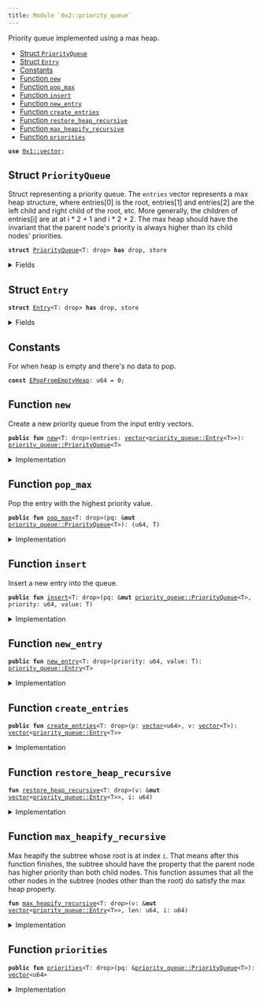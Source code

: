 ```yaml
---
title: Module `0x2::priority_queue`
---
```


Priority queue implemented using a max heap.


-  [Struct `PriorityQueue`](#0x2_priority_queue_PriorityQueue)
-  [Struct `Entry`](#0x2_priority_queue_Entry)
-  [Constants](#@Constants_0)
-  [Function `new`](#0x2_priority_queue_new)
-  [Function `pop_max`](#0x2_priority_queue_pop_max)
-  [Function `insert`](#0x2_priority_queue_insert)
-  [Function `new_entry`](#0x2_priority_queue_new_entry)
-  [Function `create_entries`](#0x2_priority_queue_create_entries)
-  [Function `restore_heap_recursive`](#0x2_priority_queue_restore_heap_recursive)
-  [Function `max_heapify_recursive`](#0x2_priority_queue_max_heapify_recursive)
-  [Function `priorities`](#0x2_priority_queue_priorities)


<pre><code><b>use</b> <a href="../move-stdlib/vector.md#0x1_vector">0x1::vector</a>;
</code></pre>



<Link id="0x2_priority_queue_PriorityQueue"></Link>

## Struct `PriorityQueue`

Struct representing a priority queue. The <code>entries</code> vector represents a max
heap structure, where entries[0] is the root, entries[1] and entries[2] are the
left child and right child of the root, etc. More generally, the children of
entries[i] are at at i * 2 + 1 and i * 2 + 2. The max heap should have the invariant
that the parent node's priority is always higher than its child nodes' priorities.


<pre><code><b>struct</b> <a href="../iota-framework/priority_queue.md#0x2_priority_queue_PriorityQueue">PriorityQueue</a>&lt;T: drop&gt; <b>has</b> drop, store
</code></pre>



<details>
<summary>Fields</summary>


<dl>
<dt>
<code>entries: <a href="../move-stdlib/vector.md#0x1_vector">vector</a>&lt;<a href="../iota-framework/priority_queue.md#0x2_priority_queue_Entry">priority_queue::Entry</a>&lt;T&gt;&gt;</code>
</dt>
<dd>

</dd>
</dl>


</details>

<Link id="0x2_priority_queue_Entry"></Link>

## Struct `Entry`



<pre><code><b>struct</b> <a href="../iota-framework/priority_queue.md#0x2_priority_queue_Entry">Entry</a>&lt;T: drop&gt; <b>has</b> drop, store
</code></pre>



<details>
<summary>Fields</summary>


<dl>
<dt>
<code>priority: u64</code>
</dt>
<dd>

</dd>
<dt>
<code>value: T</code>
</dt>
<dd>

</dd>
</dl>


</details>

<Link id="@Constants_0"></Link>

## Constants


<Link id="0x2_priority_queue_EPopFromEmptyHeap"></Link>

For when heap is empty and there's no data to pop.


<pre><code><b>const</b> <a href="../iota-framework/priority_queue.md#0x2_priority_queue_EPopFromEmptyHeap">EPopFromEmptyHeap</a>: u64 = 0;
</code></pre>



<Link id="0x2_priority_queue_new"></Link>

## Function `new`

Create a new priority queue from the input entry vectors.


<pre><code><b>public</b> <b>fun</b> <a href="../iota-framework/priority_queue.md#0x2_priority_queue_new">new</a>&lt;T: drop&gt;(entries: <a href="../move-stdlib/vector.md#0x1_vector">vector</a>&lt;<a href="../iota-framework/priority_queue.md#0x2_priority_queue_Entry">priority_queue::Entry</a>&lt;T&gt;&gt;): <a href="../iota-framework/priority_queue.md#0x2_priority_queue_PriorityQueue">priority_queue::PriorityQueue</a>&lt;T&gt;
</code></pre>



<details>
<summary>Implementation</summary>


<pre><code><b>public</b> <b>fun</b> <a href="../iota-framework/priority_queue.md#0x2_priority_queue_new">new</a>&lt;T: drop&gt;(<b>mut</b> entries: <a href="../move-stdlib/vector.md#0x1_vector">vector</a>&lt;<a href="../iota-framework/priority_queue.md#0x2_priority_queue_Entry">Entry</a>&lt;T&gt;&gt;) : <a href="../iota-framework/priority_queue.md#0x2_priority_queue_PriorityQueue">PriorityQueue</a>&lt;T&gt; {
    <b>let</b> len = entries.length();
    <b>let</b> <b>mut</b> i = len / 2;
    // Max heapify from the first node that is a parent (node at len / 2).
    <b>while</b> (i &gt; 0) {
        i = i - 1;
        <a href="../iota-framework/priority_queue.md#0x2_priority_queue_max_heapify_recursive">max_heapify_recursive</a>(&<b>mut</b> entries, len, i);
    };
    <a href="../iota-framework/priority_queue.md#0x2_priority_queue_PriorityQueue">PriorityQueue</a> { entries }
}
</code></pre>



</details>

<Link id="0x2_priority_queue_pop_max"></Link>

## Function `pop_max`

Pop the entry with the highest priority value.


<pre><code><b>public</b> <b>fun</b> <a href="../iota-framework/priority_queue.md#0x2_priority_queue_pop_max">pop_max</a>&lt;T: drop&gt;(pq: &<b>mut</b> <a href="../iota-framework/priority_queue.md#0x2_priority_queue_PriorityQueue">priority_queue::PriorityQueue</a>&lt;T&gt;): (u64, T)
</code></pre>



<details>
<summary>Implementation</summary>


<pre><code><b>public</b> <b>fun</b> <a href="../iota-framework/priority_queue.md#0x2_priority_queue_pop_max">pop_max</a>&lt;T: drop&gt;(pq: &<b>mut</b> <a href="../iota-framework/priority_queue.md#0x2_priority_queue_PriorityQueue">PriorityQueue</a>&lt;T&gt;) : (u64, T) {
    <b>let</b> len = pq.entries.length();
    <b>assert</b>!(len &gt; 0, <a href="../iota-framework/priority_queue.md#0x2_priority_queue_EPopFromEmptyHeap">EPopFromEmptyHeap</a>);
    // Swap the max element <b>with</b> the last element in the entries and remove the max element.
    <b>let</b> <a href="../iota-framework/priority_queue.md#0x2_priority_queue_Entry">Entry</a> { priority, value } = pq.entries.swap_remove(0);
    // Now the max heap property <b>has</b> been violated at the root node, but nowhere <b>else</b>
    // so we call max heapify on the root node.
    <a href="../iota-framework/priority_queue.md#0x2_priority_queue_max_heapify_recursive">max_heapify_recursive</a>(&<b>mut</b> pq.entries, len - 1, 0);
    (priority, value)
}
</code></pre>



</details>

<Link id="0x2_priority_queue_insert"></Link>

## Function `insert`

Insert a new entry into the queue.


<pre><code><b>public</b> <b>fun</b> <a href="../iota-framework/priority_queue.md#0x2_priority_queue_insert">insert</a>&lt;T: drop&gt;(pq: &<b>mut</b> <a href="../iota-framework/priority_queue.md#0x2_priority_queue_PriorityQueue">priority_queue::PriorityQueue</a>&lt;T&gt;, priority: u64, value: T)
</code></pre>



<details>
<summary>Implementation</summary>


<pre><code><b>public</b> <b>fun</b> <a href="../iota-framework/priority_queue.md#0x2_priority_queue_insert">insert</a>&lt;T: drop&gt;(pq: &<b>mut</b> <a href="../iota-framework/priority_queue.md#0x2_priority_queue_PriorityQueue">PriorityQueue</a>&lt;T&gt;, priority: u64, value: T) {
    pq.entries.push_back(<a href="../iota-framework/priority_queue.md#0x2_priority_queue_Entry">Entry</a> { priority, value});
    <b>let</b> index = pq.entries.length() - 1;
    <a href="../iota-framework/priority_queue.md#0x2_priority_queue_restore_heap_recursive">restore_heap_recursive</a>(&<b>mut</b> pq.entries, index);
}
</code></pre>



</details>

<Link id="0x2_priority_queue_new_entry"></Link>

## Function `new_entry`



<pre><code><b>public</b> <b>fun</b> <a href="../iota-framework/priority_queue.md#0x2_priority_queue_new_entry">new_entry</a>&lt;T: drop&gt;(priority: u64, value: T): <a href="../iota-framework/priority_queue.md#0x2_priority_queue_Entry">priority_queue::Entry</a>&lt;T&gt;
</code></pre>



<details>
<summary>Implementation</summary>


<pre><code><b>public</b> <b>fun</b> <a href="../iota-framework/priority_queue.md#0x2_priority_queue_new_entry">new_entry</a>&lt;T: drop&gt;(priority: u64, value: T): <a href="../iota-framework/priority_queue.md#0x2_priority_queue_Entry">Entry</a>&lt;T&gt; {
    <a href="../iota-framework/priority_queue.md#0x2_priority_queue_Entry">Entry</a> { priority, value }
}
</code></pre>



</details>

<Link id="0x2_priority_queue_create_entries"></Link>

## Function `create_entries`



<pre><code><b>public</b> <b>fun</b> <a href="../iota-framework/priority_queue.md#0x2_priority_queue_create_entries">create_entries</a>&lt;T: drop&gt;(p: <a href="../move-stdlib/vector.md#0x1_vector">vector</a>&lt;u64&gt;, v: <a href="../move-stdlib/vector.md#0x1_vector">vector</a>&lt;T&gt;): <a href="../move-stdlib/vector.md#0x1_vector">vector</a>&lt;<a href="../iota-framework/priority_queue.md#0x2_priority_queue_Entry">priority_queue::Entry</a>&lt;T&gt;&gt;
</code></pre>



<details>
<summary>Implementation</summary>


<pre><code><b>public</b> <b>fun</b> <a href="../iota-framework/priority_queue.md#0x2_priority_queue_create_entries">create_entries</a>&lt;T: drop&gt;(<b>mut</b> p: <a href="../move-stdlib/vector.md#0x1_vector">vector</a>&lt;u64&gt;, <b>mut</b> v: <a href="../move-stdlib/vector.md#0x1_vector">vector</a>&lt;T&gt;): <a href="../move-stdlib/vector.md#0x1_vector">vector</a>&lt;<a href="../iota-framework/priority_queue.md#0x2_priority_queue_Entry">Entry</a>&lt;T&gt;&gt; {
    <b>let</b> len = p.length();
    <b>assert</b>!(v.length() == len, 0);
    <b>let</b> <b>mut</b> res = <a href="../move-stdlib/vector.md#0x1_vector">vector</a>[];
    <b>let</b> <b>mut</b> i = 0;
    <b>while</b> (i &lt; len) {
        <b>let</b> priority = p.remove(0);
        <b>let</b> value = v.remove(0);
        res.push_back(<a href="../iota-framework/priority_queue.md#0x2_priority_queue_Entry">Entry</a> { priority, value });
        i = i + 1;
    };
    res
}
</code></pre>



</details>

<Link id="0x2_priority_queue_restore_heap_recursive"></Link>

## Function `restore_heap_recursive`



<pre><code><b>fun</b> <a href="../iota-framework/priority_queue.md#0x2_priority_queue_restore_heap_recursive">restore_heap_recursive</a>&lt;T: drop&gt;(v: &<b>mut</b> <a href="../move-stdlib/vector.md#0x1_vector">vector</a>&lt;<a href="../iota-framework/priority_queue.md#0x2_priority_queue_Entry">priority_queue::Entry</a>&lt;T&gt;&gt;, i: u64)
</code></pre>



<details>
<summary>Implementation</summary>


<pre><code><b>fun</b> <a href="../iota-framework/priority_queue.md#0x2_priority_queue_restore_heap_recursive">restore_heap_recursive</a>&lt;T: drop&gt;(v: &<b>mut</b> <a href="../move-stdlib/vector.md#0x1_vector">vector</a>&lt;<a href="../iota-framework/priority_queue.md#0x2_priority_queue_Entry">Entry</a>&lt;T&gt;&gt;, i: u64) {
    <b>if</b> (i == 0) {
        <b>return</b>
    };
    <b>let</b> parent = (i - 1) / 2;

    // If new elem is greater than its parent, swap them and recursively
    // do the restoration upwards.
    <b>if</b> (*&v[i].priority &gt; *&v[parent].priority) {
        v.swap(i, parent);
        <a href="../iota-framework/priority_queue.md#0x2_priority_queue_restore_heap_recursive">restore_heap_recursive</a>(v, parent);
    }
}
</code></pre>



</details>

<Link id="0x2_priority_queue_max_heapify_recursive"></Link>

## Function `max_heapify_recursive`

Max heapify the subtree whose root is at index <code>i</code>. That means after this function
finishes, the subtree should have the property that the parent node has higher priority
than both child nodes.
This function assumes that all the other nodes in the subtree (nodes other than the root)
do satisfy the max heap property.


<pre><code><b>fun</b> <a href="../iota-framework/priority_queue.md#0x2_priority_queue_max_heapify_recursive">max_heapify_recursive</a>&lt;T: drop&gt;(v: &<b>mut</b> <a href="../move-stdlib/vector.md#0x1_vector">vector</a>&lt;<a href="../iota-framework/priority_queue.md#0x2_priority_queue_Entry">priority_queue::Entry</a>&lt;T&gt;&gt;, len: u64, i: u64)
</code></pre>



<details>
<summary>Implementation</summary>


<pre><code><b>fun</b> <a href="../iota-framework/priority_queue.md#0x2_priority_queue_max_heapify_recursive">max_heapify_recursive</a>&lt;T: drop&gt;(v: &<b>mut</b> <a href="../move-stdlib/vector.md#0x1_vector">vector</a>&lt;<a href="../iota-framework/priority_queue.md#0x2_priority_queue_Entry">Entry</a>&lt;T&gt;&gt;, len: u64, i: u64) {
    <b>if</b> (len == 0) {
        <b>return</b>
    };
    <b>assert</b>!(i &lt; len, 1);
    <b>let</b> left = i * 2 + 1;
    <b>let</b> right = left + 1;
    <b>let</b> <b>mut</b> max = i;
    // Find the node <b>with</b> highest priority among node `i` and its two children.
    <b>if</b> (left &lt; len && *&v[left].priority &gt; *&v[max].priority) {
        max = left;
    };
    <b>if</b> (right &lt; len && *&v[right].priority &gt; *&v[max].priority) {
        max = right;
    };
    // If the parent node (node `i`) doesn't have the highest priority, we swap the parent <b>with</b> the
    // max priority node.
    <b>if</b> (max != i) {
        v.swap(max, i);
        // After the swap, we have restored the property at node `i` but now the max heap property
        // may be violated at node `max` since this node now <b>has</b> a new value. So we need <b>to</b> now
        // max heapify the subtree rooted at node `max`.
        <a href="../iota-framework/priority_queue.md#0x2_priority_queue_max_heapify_recursive">max_heapify_recursive</a>(v, len, max);
    }
}
</code></pre>



</details>

<Link id="0x2_priority_queue_priorities"></Link>

## Function `priorities`



<pre><code><b>public</b> <b>fun</b> <a href="../iota-framework/priority_queue.md#0x2_priority_queue_priorities">priorities</a>&lt;T: drop&gt;(pq: &<a href="../iota-framework/priority_queue.md#0x2_priority_queue_PriorityQueue">priority_queue::PriorityQueue</a>&lt;T&gt;): <a href="../move-stdlib/vector.md#0x1_vector">vector</a>&lt;u64&gt;
</code></pre>



<details>
<summary>Implementation</summary>


<pre><code><b>public</b> <b>fun</b> <a href="../iota-framework/priority_queue.md#0x2_priority_queue_priorities">priorities</a>&lt;T: drop&gt;(pq: &<a href="../iota-framework/priority_queue.md#0x2_priority_queue_PriorityQueue">PriorityQueue</a>&lt;T&gt;): <a href="../move-stdlib/vector.md#0x1_vector">vector</a>&lt;u64&gt; {
    <b>let</b> <b>mut</b> res = <a href="../move-stdlib/vector.md#0x1_vector">vector</a>[];
    <b>let</b> <b>mut</b> i = 0;
    <b>while</b> (i &lt; pq.entries.length()) {
        res.push_back(pq.entries[i].priority);
        i = i +1;
    };
    res
}
</code></pre>



</details>
